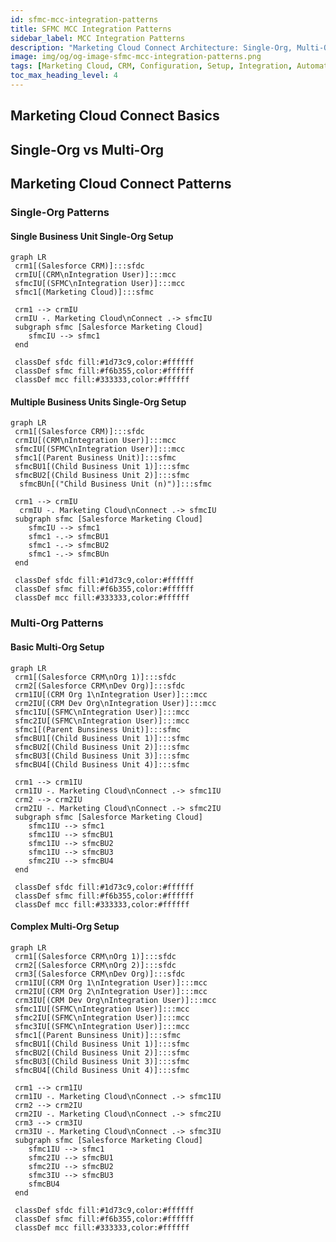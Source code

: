 ```yaml
---
id: sfmc-mcc-integration-patterns
title: SFMC MCC Integration Patterns
sidebar_label: MCC Integration Patterns
description: "Marketing Cloud Connect Architecture: Single-Org, Multi-Org and everything in between. Integrate Salesforce CRM and Marketing Cloud the right way."
image: img/og/og-image-sfmc-mcc-integration-patterns.png
tags: [Marketing Cloud, CRM, Configuration, Setup, Integration, Automation]
toc_max_heading_level: 4
---
```



<LeadText content="Marketing Cloud Connect Architecture: Single-Org, Multi-Org and everything in between. Integrate Salesforce CRM and Marketing Cloud the right way." />

## Marketing Cloud Connect Basics

## Single-Org vs Multi-Org

## Marketing Cloud Connect Patterns

### Single-Org Patterns

#### Single Business Unit Single-Org Setup

```mermaid
graph LR
 crm1[(Salesforce CRM)]:::sfdc
 crmIU[(CRM\nIntegration User)]:::mcc
 sfmcIU[(SFMC\nIntegration User)]:::mcc
 sfmc1[(Marketing Cloud)]:::sfmc

 crm1 --> crmIU
 crmIU -. Marketing Cloud\nConnect .-> sfmcIU
 subgraph sfmc [Salesforce Marketing Cloud]
    sfmcIU --> sfmc1
 end

 classDef sfdc fill:#1d73c9,color:#ffffff
 classDef sfmc fill:#f6b355,color:#ffffff
 classDef mcc fill:#333333,color:#ffffff
```

#### Multiple Business Units Single-Org Setup

```mermaid
graph LR
 crm1[(Salesforce CRM)]:::sfdc
 crmIU[(CRM\nIntegration User)]:::mcc
 sfmcIU[(SFMC\nIntegration User)]:::mcc
 sfmc1[(Parent Business Unit)]:::sfmc
 sfmcBU1[(Child Business Unit 1)]:::sfmc
 sfmcBU2[(Child Business Unit 2)]:::sfmc
  sfmcBUn[("Child Business Unit (n)")]:::sfmc

 crm1 --> crmIU
  crmIU -. Marketing Cloud\nConnect .-> sfmcIU
 subgraph sfmc [Salesforce Marketing Cloud]
    sfmcIU --> sfmc1
    sfmc1 -.-> sfmcBU1
    sfmc1 -.-> sfmcBU2
    sfmc1 -.-> sfmcBUn
 end

 classDef sfdc fill:#1d73c9,color:#ffffff
 classDef sfmc fill:#f6b355,color:#ffffff
 classDef mcc fill:#333333,color:#ffffff
```

### Multi-Org Patterns

#### Basic Multi-Org Setup

```mermaid
graph LR
 crm1[(Salesforce CRM\nOrg 1)]:::sfdc
 crm2[(Salesforce CRM\nDev Org)]:::sfdc
 crm1IU[(CRM Org 1\nIntegration User)]:::mcc
 crm2IU[(CRM Dev Org\nIntegration User)]:::mcc
 sfmc1IU[(SFMC\nIntegration User)]:::mcc
 sfmc2IU[(SFMC\nIntegration User)]:::mcc
 sfmc1[(Parent Bunsiness Unit)]:::sfmc
 sfmcBU1[(Child Business Unit 1)]:::sfmc
 sfmcBU2[(Child Business Unit 2)]:::sfmc
 sfmcBU3[(Child Business Unit 3)]:::sfmc
 sfmcBU4[(Child Business Unit 4)]:::sfmc

 crm1 --> crm1IU
 crm1IU -. Marketing Cloud\nConnect .-> sfmc1IU
 crm2 --> crm2IU
 crm2IU -. Marketing Cloud\nConnect .-> sfmc2IU
 subgraph sfmc [Salesforce Marketing Cloud]
    sfmc1IU --> sfmc1
    sfmc1IU --> sfmcBU1
    sfmc1IU --> sfmcBU2
    sfmc1IU --> sfmcBU3
    sfmc2IU --> sfmcBU4
 end

 classDef sfdc fill:#1d73c9,color:#ffffff
 classDef sfmc fill:#f6b355,color:#ffffff
 classDef mcc fill:#333333,color:#ffffff
```

#### Complex Multi-Org Setup

```mermaid
graph LR
 crm1[(Salesforce CRM\nOrg 1)]:::sfdc
 crm2[(Salesforce CRM\nOrg 2)]:::sfdc
 crm3[(Salesforce CRM\nDev Org)]:::sfdc
 crm1IU[(CRM Org 1\nIntegration User)]:::mcc
 crm2IU[(CRM Org 2\nIntegration User)]:::mcc
 crm3IU[(CRM Dev Org\nIntegration User)]:::mcc
 sfmc1IU[(SFMC\nIntegration User)]:::mcc
 sfmc2IU[(SFMC\nIntegration User)]:::mcc
 sfmc3IU[(SFMC\nIntegration User)]:::mcc
 sfmc1[(Parent Bunsiness Unit)]:::sfmc
 sfmcBU1[(Child Business Unit 1)]:::sfmc
 sfmcBU2[(Child Business Unit 2)]:::sfmc
 sfmcBU3[(Child Business Unit 3)]:::sfmc
 sfmcBU4[(Child Business Unit 4)]:::sfmc

 crm1 --> crm1IU
 crm1IU -. Marketing Cloud\nConnect .-> sfmc1IU
 crm2 --> crm2IU
 crm2IU -. Marketing Cloud\nConnect .-> sfmc2IU
 crm3 --> crm3IU
 crm3IU -. Marketing Cloud\nConnect .-> sfmc3IU
 subgraph sfmc [Salesforce Marketing Cloud]
    sfmc1IU --> sfmc1
    sfmc2IU --> sfmcBU1
    sfmc2IU --> sfmcBU2
    sfmc3IU --> sfmcBU3
    sfmcBU4
 end

 classDef sfdc fill:#1d73c9,color:#ffffff
 classDef sfmc fill:#f6b355,color:#ffffff
 classDef mcc fill:#333333,color:#ffffff
```
